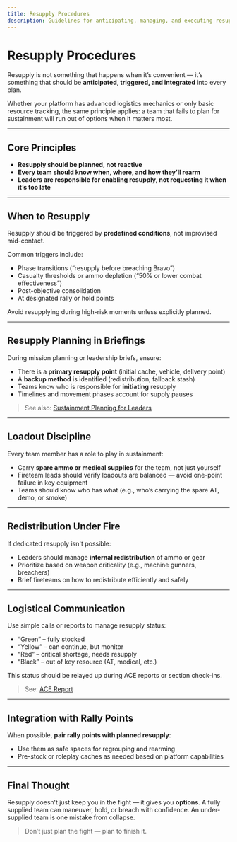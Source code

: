 ```yaml
---
title: Resupply Procedures
description: Guidelines for anticipating, managing, and executing resupply during operations.
---
```


# Resupply Procedures

Resupply is not something that happens when it’s convenient — it’s something that should be **anticipated, triggered, and integrated** into every plan.

Whether your platform has advanced logistics mechanics or only basic resource tracking, the same principle applies: a team that fails to plan for sustainment will run out of options when it matters most.

---

## Core Principles

- **Resupply should be planned, not reactive**
- **Every team should know when, where, and how they’ll rearm**
- **Leaders are responsible for enabling resupply, not requesting it when it’s too late**

---

## When to Resupply

Resupply should be triggered by **predefined conditions**, not improvised mid-contact.

Common triggers include:

- Phase transitions (“resupply before breaching Bravo”)
- Casualty thresholds or ammo depletion (“50% or lower combat effectiveness”)
- Post-objective consolidation
- At designated rally or hold points

Avoid resupplying during high-risk moments unless explicitly planned.

---

## Resupply Planning in Briefings

During mission planning or leadership briefs, ensure:

- There is a **primary resupply point** (initial cache, vehicle, delivery point)
- A **backup method** is identified (redistribution, fallback stash)
- Teams know who is responsible for **initiating** resupply
- Timelines and movement phases account for supply pauses

> See also: [Sustainment Planning for Leaders](/sop/logistics-and-sustainment/logistics-planning)

---

## Loadout Discipline

Every team member has a role to play in sustainment:

- Carry **spare ammo or medical supplies** for the team, not just yourself
- Fireteam leads should verify loadouts are balanced — avoid one-point failure in key equipment
- Teams should know who has what (e.g., who’s carrying the spare AT, demo, or smoke)

---

## Redistribution Under Fire

If dedicated resupply isn't possible:

- Leaders should manage **internal redistribution** of ammo or gear
- Prioritize based on weapon criticality (e.g., machine gunners, breachers)
- Brief fireteams on how to redistribute efficiently and safely

---

## Logistical Communication

Use simple calls or reports to manage resupply status:

- “Green” – fully stocked
- “Yellow” – can continue, but monitor
- “Red” – critical shortage, needs resupply
- “Black” – out of key resource (AT, medical, etc.)

This status should be relayed up during ACE reports or section check-ins.

> See: [ACE Report](/sop/communications/unit-reporting/ace-report)

---

## Integration with Rally Points

When possible, **pair rally points with planned resupply**:

- Use them as safe spaces for regrouping and rearming
- Pre-stock or roleplay caches as needed based on platform capabilities

---

## Final Thought

Resupply doesn’t just keep you in the fight — it gives you **options**. A fully supplied team can maneuver, hold, or breach with confidence. An under-supplied team is one mistake from collapse.

> Don’t just plan the fight — plan to finish it.
